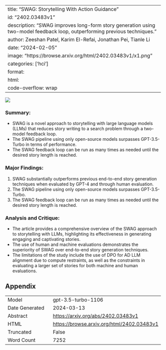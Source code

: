 
---
title: "SWAG: Storytelling With Action Guidance"
id: "2402.03483v1"
description: "SWAG improves long-form story generation using two-model feedback loop, outperforming previous techniques."
author: Zeeshan Patel, Karim El-Refai, Jonathan Pei, Tianle Li
date: "2024-02-05"
image: "https://browse.arxiv.org/html/2402.03483v1/x1.png"
categories: ['hci']
format:
  html:
    code-overflow: wrap
---

![](https://browse.arxiv.org/html/2402.03483v1/x1.png)

### **Summary:**
- SWAG is a novel approach to storytelling with large language models (LLMs) that reduces story writing to a search problem through a two-model feedback loop.
- The SWAG pipeline using only open-source models surpasses GPT-3.5-Turbo in terms of performance.
- The SWAG feedback loop can be run as many times as needed until the desired story length is reached.

### **Major Findings:**
1. SWAG substantially outperforms previous end-to-end story generation techniques when evaluated by GPT-4 and through human evaluation.
2. The SWAG pipeline using only open-source models surpasses GPT-3.5-Turbo.
3. The SWAG feedback loop can be run as many times as needed until the desired story length is reached.

### **Analysis and Critique:**
- The article provides a comprehensive overview of the SWAG approach to storytelling with LLMs, highlighting its effectiveness in generating engaging and captivating stories.
- The use of human and machine evaluations demonstrates the superiority of SWAG over end-to-end story generation techniques.
- The limitations of the study include the use of DPO for AD LLM alignment due to compute restraints, as well as the constraints in evaluating a larger set of stories for both machine and human evaluations.

## Appendix

|          |          |
|----------|----------|
| Model     | gpt-3.5-turbo-1106       |
| Date Generated     | 2024-03-13       |
| Abstract | [https://arxiv.org/abs/2402.03483v1](https://arxiv.org/abs/2402.03483v1)        |
| HTML     | [https://browse.arxiv.org/html/2402.03483v1](https://browse.arxiv.org/html/2402.03483v1)       |
| Truncated       | False       |
| Word Count       | 7252       |
